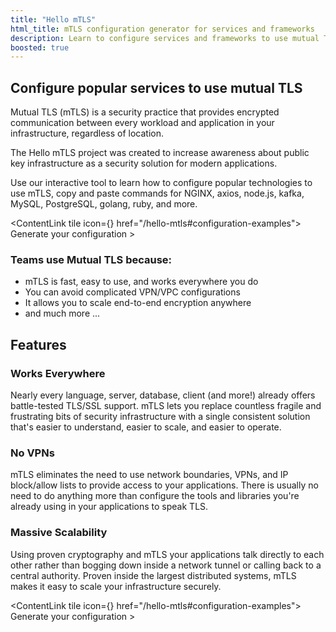 ```yaml
---
title: "Hello mTLS"
html_title: mTLS configuration generator for services and frameworks
description: Learn to configure services and frameworks to use mutual TLS. Copy and paste commands for NGINX, node.js, Kafka, MySQL, PostgreSQL, golang, Ruby, and more.
boosted: true
---
```




## Configure popular services to use mutual TLS

Mutual TLS (mTLS) is a security practice that provides encrypted communication between every workload and application in your infrastructure, regardless of location.

The Hello mTLS project was created to increase awareness about public key infrastructure as a security solution for modern applications.

Use our interactive tool to learn how to configure popular technologies to use mTLS, copy and paste commands for NGINX, axios, node.js, kafka, MySQL, PostgreSQL, golang, ruby, and more.

<ContentLink tile icon={<ToolsIcon />} href="/hello-mtls#configuration-examples">
  Generate your configuration &gt;
</ContentLink>

### Teams use Mutual TLS because:

- mTLS is fast, easy to use, and works everywhere you do
- You can avoid complicated VPN/VPC configurations
- It allows you to scale end-to-end encryption anywhere
- and much more ...

## Features

### Works Everywhere

Nearly every language, server, database, client (and more!) already offers battle-tested TLS/SSL support. mTLS lets you replace countless fragile and frustrating bits of security infrastructure with a single consistent solution that's easier to understand, easier to scale, and easier to operate.

### No VPNs

mTLS eliminates the need to use network boundaries, VPNs, and IP block/allow lists to provide access to your applications. There is usually no need to do anything more than configure the tools and libraries you're already using in your applications to speak TLS.

### Massive Scalability

Using proven cryptography and mTLS your applications talk directly to each other rather than bogging down inside a network tunnel or calling back to a central authority. Proven inside the largest distributed systems, mTLS makes it easy to scale your infrastructure securely.

<ContentLink tile icon={<ToolsIcon />} href="/hello-mtls#configuration-examples">
  Generate your configuration &gt;
</ContentLink>
